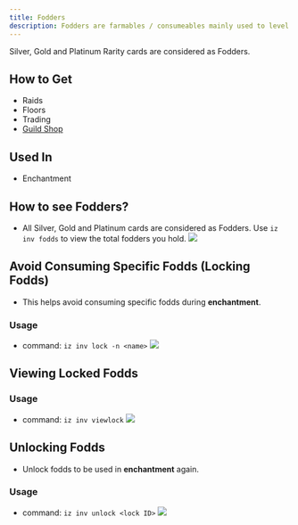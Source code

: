 ```yaml
---
title: Fodders
description: Fodders are farmables / consumeables mainly used to level up cards.
---
```

<Note>Silver, Gold and Platinum Rarity cards are considered as Fodders.</Note>
## How to Get
- Raids
- Floors
- Trading
- [Guild Shop](/guilds/shop)

## Used In
- Enchantment

## How to see Fodders?
- All Silver, Gold and Platinum cards are considered as Fodders. Use `iz inv fodds` to view the total fodders you hold. <img src="../images/fodds.jpg" />

## Avoid Consuming Specific Fodds (Locking Fodds)
- This helps avoid consuming specific fodds during **enchantment**.
### Usage
- command: `iz inv lock -n <name>` <img src="../images/fodds-lock.jpg" />

## Viewing Locked Fodds
### Usage
- command: `iz inv viewlock` <img src="../images/viewlock.jpg" />

## Unlocking Fodds
- Unlock fodds to be used in **enchantment** again.

### Usage
- command: `iz inv unlock <lock ID>` <img src="../images/unlock.jpg" />

<CardGroup cols="3">
<Card title="Enchantment" href="/advanced/enchantment" horizontal icon="thumbtack" />
</CardGroup>
